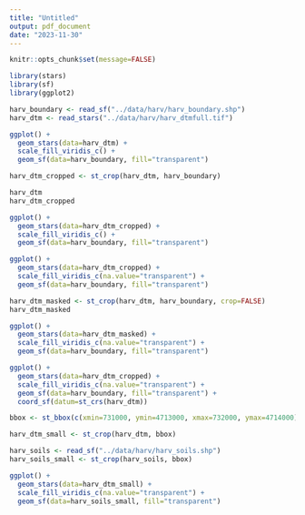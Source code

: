 ```yaml
---
title: "Untitled"
output: pdf_document
date: "2023-11-30"
---
```


```r
knitr::opts_chunk$set(message=FALSE)
```

```r
library(stars)
library(sf)
library(ggplot2)
```

```r
harv_boundary <- read_sf("../data/harv/harv_boundary.shp")
harv_dtm <- read_stars("../data/harv/harv_dtmfull.tif")
```

```r
ggplot() +
  geom_stars(data=harv_dtm) +
  scale_fill_viridis_c() +
  geom_sf(data=harv_boundary, fill="transparent")
```

```r
harv_dtm_cropped <- st_crop(harv_dtm, harv_boundary)
```

```r
harv_dtm
harv_dtm_cropped
```

```r
ggplot() +
  geom_stars(data=harv_dtm_cropped) +
  scale_fill_viridis_c() +
  geom_sf(data=harv_boundary, fill="transparent")
```

```r
ggplot() +
  geom_stars(data=harv_dtm_cropped) +
  scale_fill_viridis_c(na.value="transparent") +
  geom_sf(data=harv_boundary, fill="transparent")
```

```r
harv_dtm_masked <- st_crop(harv_dtm, harv_boundary, crop=FALSE)
harv_dtm_masked
```

```r
ggplot() +
  geom_stars(data=harv_dtm_masked) +
  scale_fill_viridis_c(na.value="transparent") +
  geom_sf(data=harv_boundary, fill="transparent")
```

```r
ggplot() +
  geom_stars(data=harv_dtm_cropped) +
  scale_fill_viridis_c(na.value="transparent") +
  geom_sf(data=harv_boundary, fill="transparent") +
  coord_sf(datum=st_crs(harv_dtm))
```

```r
bbox <- st_bbox(c(xmin=731000, ymin=4713000, xmax=732000, ymax=4714000), crs=st_crs(harv_dtm))
```

```r
harv_dtm_small <- st_crop(harv_dtm, bbox)
```

```r
harv_soils <- read_sf("../data/harv/harv_soils.shp")
harv_soils_small <- st_crop(harv_soils, bbox)
```

```r
ggplot() +
  geom_stars(data=harv_dtm_small) +
  scale_fill_viridis_c(na.value="transparent") +
  geom_sf(data=harv_soils_small, fill="transparent")
```


